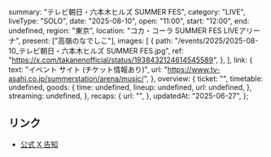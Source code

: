   summary: "テレビ朝日・六本木ヒルズ SUMMER FES",
  category: "LIVE",
  liveType: "SOLO",
  date: "2025-08-10",
  open: "11:00",
  start: "12:00",
  end: undefined,
  region: "東京",
  location: "コカ・コーラ SUMMER FES LIVEアリーナ",
  present: ["高嶺のなでしこ"],
  images: [
    {
      path: "/events/2025/2025-08-10_テレビ朝日・六本木ヒルズ SUMMER FES.jpg",
      ref: "https://x.com/takanenofficial/status/1938432124614545589",
    },
  ],
  link: {
    text: "イベント サイト (チケット情報あり)",
    url: "https://www.tv-asahi.co.jp/summerstation/arena/music/",
  },
  overview: {
    ticket: "",
    timetable: undefined,
    goods: {
      time: undefined,
      lineup: undefined,
      url: undefined,
    },
    streaming: undefined,
  },
  recaps: {
    url: "",
  },
  updatedAt: "2025-06-27",
};

## リンク

- [公式 X 告知](https://x.com/takanenofficial/status/1938432124614545589)
